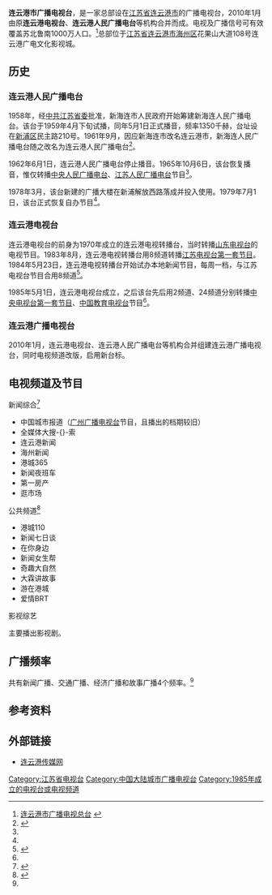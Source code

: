 {{電視網資訊
| 電視網名稱     = 连云港市广播电视台
| 類型           = [[有线电视|有线电视]]、[[广播电台|广播电台]]
| 開播日期       = 1985年5月1日（电视）
| 國家           = {{CHN}}
| 可收視地區     = [[江苏省|江苏省]][[连云港市|连云港市]]
| 創立日期       = 2010年1月
| 擁有者         = 连云港市人民政府
| 旗下數位頻道   = 新闻综合、公共频道、
| 官方網站       = http://www.lyg1.com/
| 備註           = 
}}
'''连云港市广播电视台'''，是一家总部设在[[江苏省|江苏省]][[连云港市|连云港市]]的广播电视台，2010年1月由原'''连云港电视台'''、'''连云港人民广播电台'''等机构合并而成。电视及广播信号可有效覆盖苏北鲁南1000万人口。<ref name="简介">[http://www.lygmedia.com/gdcm/gbdsj.shtml 连云港市广播电视总台] {{Wayback|url=http://www.lygmedia.com/gdcm/gbdsj.shtml |date=20140209093450 }}</ref>总部位于[[江苏省|江苏省]][[连云港市|连云港市]][[海州区_(连云港市)|海州区]]花果山大道108号连云港广电文化影视城。

==历史==
===连云港人民广播电台===
1958年，经[[中共江苏省委|中共江苏省委]]批准，新海连市人民政府开始筹建新海连人民广播电台。该台于1959年4月下旬试播，同年5月1日正式播音，频率1350千赫，台址设在[[新浦区|新浦区]]民主路210号。1961年9月，因应新海连市改名连云港市，新海连人民广播电台随之改名为连云港人民广播电台<ref name=dfz1>{{cite web|url =http://www.jssdfz.com/book/gbdsz/D1/D6J.html|title =第六节  地、市级广播电台|website =江苏省地方志|accessdate =2018-06-07|archive-date =2015-08-14|archive-url =https://web.archive.org/web/20150814154142/http://www.jssdfz.com/book/gbdsz/D1/D6J.html|dead-url =no}}</ref>。

1962年6月1日，连云港人民广播电台停止播音。1965年10月6日，该台恢复播音，惟仅转播[[中央人民广播电台|中央人民广播电台]]、[[江苏人民广播电台|江苏人民广播电台]]节目<ref name=dfz1/>。

1978年3月，该台新建的广播大楼在新浦解放西路落成并投入使用。1979年7月1日，该台正式恢复自办节目<ref name=dfz1/>。

===连云港电视台===
连云港电视台的前身为1970年成立的连云港电视转播台，当时转播[[山东电视台|山东电视台]]的电视节目。1983年8月，连云港电视转播台用8频道转播[[江苏卫视|江苏电视台第一套节目]]。1984年5月23日，连云港电视转播台开始试办本地新闻节目，每周一档，与江苏电视台节目合用8频道<ref name=dfz2>{{cite web|url =http://www.jssdfz.com/book/gbdsz/D3/D2J.html|title =第二节 地、市级电视台|website =江苏省地方志|accessdate =2018-06-07|archive-date =2015-08-14|archive-url =https://web.archive.org/web/20150814154159/http://www.jssdfz.com/book/gbdsz/D3/D2J.html|dead-url =no}}</ref>。

1985年5月1日，连云港电视台成立，之后该台先后用2频道、24频道分别转播[[中国中央电视台综合频道|中央电视台第一套节目]]、[[中国教育电视台|中国教育电视台]]节目<ref name=dfz2/>。

===连云港广播电视台===
2010年1月，连云港电视台、连云港人民广播电台等机构合并组建连云港广播电视台，同时电视频道改版，启用新台标。

==电视频道及节目==
;新闻综合<ref>{{Cite web |url=http://www.lyg1.com/2014-06/17/cms280527article.shtml |title=节目单 |access-date=2014-06-19 |archive-date=2019-08-23 |archive-url=https://web.archive.org/web/20190823032054/http://www.lyg1.com/2014-06/17/cms280527article.shtml |dead-url=no }}</ref>
*中国城市报道（[[广州广播电视台|广州广播电视台]]节目，且播出的档期较旧）
*全媒体大搜-{}-索
*连云港新闻
*海州新闻
*港城365
*新闻夜班车
*第一房产
*逛市场
;公共频道<ref>{{Cite web |url=http://www.lyg1.com/2014-06/17/cms280528article.shtml |title=节目单 |access-date=2014-06-19 |archive-date=2019-08-25 |archive-url=https://web.archive.org/web/20190825122610/http://www.lyg1.com/2014-06/17/cms280528article.shtml |dead-url=no }}</ref>
*港城110
*新闻七日谈
*在你身边
*新闻女生帮
*奇趣大自然
*大霖讲故事
*游在港城
*爱情BRT
;影视综艺
主要播出影视剧。

==广播频率==
共有新闻广播、交通广播、经济广播和故事广播4个频率。<ref name="简介"/>

==参考资料==
{{reflist}}
==外部链接==
*[http://www.lyg1.com/ 连云港传媒网] {{Wayback|url=http://www.lyg1.com/ |date=20140626093705 }}
{{江苏省电视台}}
[[Category:江苏省电视台|Category:江苏省电视台]]
[[Category:中国大陆城市广播电视台|Category:中国大陆城市广播电视台]]
[[Category:1985年成立的电视台或电视频道|Category:1985年成立的电视台或电视频道]]